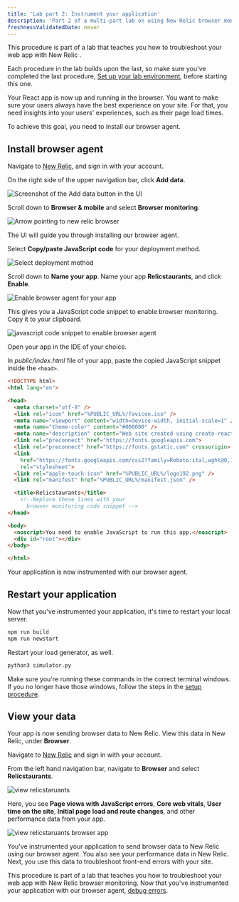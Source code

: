 ```yaml
---
title: 'Lab part 2: Instrument your application'
description: 'Part 2 of a multi-part lab on using New Relic browser monitoring to improve your site: Instrument your React application'
freshnessValidatedDate: never
---
```









<Callout variant="course" title="lab">

This procedure is part of a lab that teaches you how to troubleshoot your web app with New Relic <InlinePopover type="browser" />.

Each procedure in the lab builds upon the last, so make sure you've completed the last procedure, [Set up your lab environment](/docs/browser/new-relic-browser/lab/set-up-env/), before starting this one.

</Callout>

Your React app is now up and running in the browser. You want to make sure your users always have the best experience on your site. For that, you need insights into your users' experiences, such as their page load times.

To achieve this goal, you need to install our browser agent.

## Install browser agent

<Steps>

<Step>

Navigate to [New Relic](https://one.newrelic.com/), and sign in with your account.

</Step>

<Step>

On the right side of the upper navigation bar, click <DNT>**Add data**</DNT>.

<img
  title="Add data button in the UI"
  alt="Screenshot of the Add data button in the UI"
  src={addData}
/>

</Step>

<Step>

Scroll down to <DNT>**Browser & mobile**</DNT> and select <DNT>**Browser monitoring**</DNT>.

<img
  title="Arrow pointing to new relic browser"
  alt="Arrow pointing to new relic browser"
  src={browser}
/>

The UI will guide you through installing our browser agent.

</Step>

<Step>

Select <DNT>**Copy/paste JavaScript code**</DNT> for your deployment method.

<img
  title="Select deployment method"
  alt="Select deployment method"
  src={selectDeploymentMethod}
/>

</Step>

<Step>

Scroll down to <DNT>**Name your app**</DNT>. Name your app <DNT>**Relicstaurants**</DNT>, and click <DNT>**Enable**</DNT>.

<img
  title="Enable browser agent for your app"
  alt="Enable browser agent for your app"
  src={enableBrowser}
/>

This gives you a JavaScript code snippet to enable browser monitoring. Copy it to your clipboard.

<img
  title="javascript code snippet to enable browser agent"
  alt="javascript code snippet to enable browser agent"
  src={browserCodeSnippet}
/>

</Step>

<Step>

Open your app in the IDE of your choice. 

In _public/index.html_ file of your app, paste the copied JavaScript snippet inside the `<head>`.

```html lineHighlight=22-23 fileName=public/index.html
<!DOCTYPE html>
<html lang="en">

<head>
  <meta charset="utf-8" />
  <link rel="icon" href="%PUBLIC_URL%/favicon.ico" />
  <meta name="viewport" content="width=device-width, initial-scale=1" />
  <meta name="theme-color" content="#000000" />
  <meta name="description" content="Web site created using create-react-app" />
  <link rel="preconnect" href="https://fonts.googleapis.com">
  <link rel="preconnect" href="https://fonts.gstatic.com" crossorigin>
  <link
    href="https://fonts.googleapis.com/css2?family=Roboto:ital,wght@0,100;0,300;0,400;0,500;0,700;1,100;1,300;1,400;1,500&display=swap"
    rel="stylesheet">
  <link rel="apple-touch-icon" href="%PUBLIC_URL%/logo192.png" />
  <link rel="manifest" href="%PUBLIC_URL%/manifest.json" />

  <title>Relicstaurants</title>
    <!--Replace these lines with your 
      browser monitoring code snippet -->
</head>

<body>
  <noscript>You need to enable JavaScript to run this app.</noscript>
  <div id="root"></div>
</body>

</html>

```

Your application is now instrumented with our browser agent.

</Step>

</Steps>

## Restart your application

Now that you've instrumented your application, it's time to restart your local server.

```bash
npm run build
npm run newstart
```

Restart your load generator, as well.

```bash
python3 simulator.py
```

<Callout variant="important">

Make sure you're running these commands in the correct terminal windows. If you no longer have those windows, follow the steps in the [setup procedure](/docs/browser/new-relic-browser/lab/set-up-env).

</Callout>


## View your data

Your app is now sending browser data to New Relic. View this data in New Relic, under <DNT>**Browser**</DNT>.

<Steps>

<Step>

Navigate to [New Relic](https://one.newrelic.com/) and sign in with your account.

</Step>

<Step> 

From the left hand navigation bar, navigate to <DNT>**Browser**</DNT> and select <DNT>**Relicstaurants**</DNT>.

<img
  title="view relicstraunts"
  alt="view relicstaruants"
  src={viewRelicstraunts}
/>

Here, you see <DNT>**Page views with JavaScript errors**</DNT>, <DNT>**Core web vitals**</DNT>, <DNT>**User time on the site**</DNT>, <DNT>**Initial page load and route changes**</DNT>, and other performance data from your app.

<img
  title="view relicstraunts browser app"
  alt="view relicstaruants browser app"
  src={viewRelicstrauntsBrowser}
/>

</Step>

</Steps>

You've instrumented your application to send browser data to New Relic using our browser agent. You also see your performance data in New Relic. Next, you use this data to troubleshoot front-end errors with your site.

<Callout variant="course" title="lab">

This procedure is part of a lab that teaches you how to troubleshoot your web app with New Relic browser monitoring. Now that you've instrumented your application with our browser agent, [debug errors](/docs/browser/new-relic-browser/lab/debug-errors/).

</Callout>
